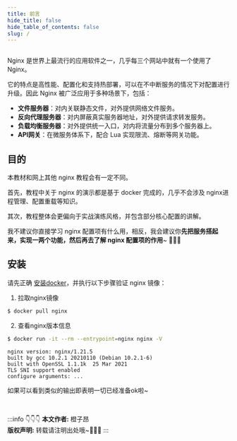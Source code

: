 ```yaml
---
title: 前言
hide_title: false
hide_table_of_contents: false
slug: /
---
```



<EmptyLine/>

<div align="center">
  <img src={require('./nginx-logo.png').default} alt=""></img>
</div>

<EmptyLine line={3}/>

Nginx 是世界上最流行的应用软件之一，几乎每三个网站中就有一个使用了 Nginx。

它的特点是高性能、配置化和支持热部署，可以在不中断服务的情况下对配置进行升级。因此 Nginx 被广泛应用于多种场景下，包括：

- **文件服务器**：对内关联静态文件，对外提供网络文件服务。
- **反向代理服务器**：对内屏蔽真实服务器地址，对外提供请求转发服务。
- **负载均衡服务器**：对外提供统一入口，对内将流量分布到多个服务器上。
- **API网关**：在微服务体系下，配合 Lua 实现限流、熔断等网关功能。

## 目的

本教材和网上其他 nginx 教程会有一定不同。

首先，教程中关于 nginx 的演示都是基于 docker 完成的，几乎不会涉及 nginx进程管理、配置重载等知识。

其次，教程整体会更偏向于实战演练风格，并包含部分核心配置的讲解。

我不建议你直接学习 nginx 配置项有什么用，相反，我会建议你**先把服务搭起来，实现一两个功能，然后再去了解 nginx 配置项的作用**~
💪💪💪

## 安装

请先正确 [安装docker](#)，并执行以下步骤验证 nginx 镜像：

1. 拉取nginx镜像

```bash
$ docker pull nginx
```

2. 查看nginx版本信息

```bash
$ docker run -it --rm --entrypoint=nginx nginx -V
```

```text title="版本信息"
nginx version: nginx/1.21.5
built by gcc 10.2.1 20210110 (Debian 10.2.1-6)
built with OpenSSL 1.1.1k  25 Mar 2021
TLS SNI support enabled
configure arguments: ...
```

如果可以看到类似的输出即表明一切已经准备ok啦~


<br/>

:::info 👇👇👇
**本文作者:** 橙子昂 <br/>
**版权声明:** 转载请注明出处哦~👮‍👮‍👮‍
:::
